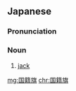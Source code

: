 ==Japanese==
{{ja-kanjitab|こく|せき|き|yomi=on}}

===Pronunciation===
{{ja-pron|こくせきき|y=on}}

===Noun===
{{ja-noun|こくせきき}}

# [[jack]] {{gloss|nautical: small flag at bow of ship}}

[[mg:国籍旗]]
[[chr:国籍旗]]